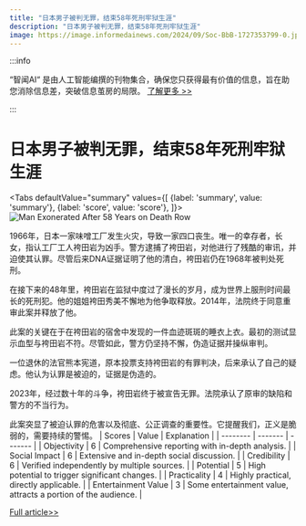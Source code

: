 ```yaml
---
title: "日本男子被判无罪，结束58年死刑牢狱生涯"
description: "日本男子被判无罪，结束58年死刑牢狱生涯"
image: https://image.informedainews.com/2024/09/Soc-BbB-1727353799-0.jpg
---
```



:::info

“智闻AI“ 是由人工智能编撰的刊物集合，确保您只获得最有价值的信息，旨在助您消除信息差，突破信息茧房的局限。  [了解更多 >>](/)

:::

# 日本男子被判无罪，结束58年死刑牢狱生涯


<Tabs
	defaultValue="summary"
	values={[
	{label: 'summary', value: 'summary'},
	{label: 'score', value: 'score'},
]}>
<TabItem value="summary">
<img
  src="https://image.informedainews.com/2024/09/Soc-BbB-1727353799-0.jpg"
  alt="Man Exonerated After 58 Years on Death Row"
/>



1966年，日本一家味噌工厂发生火灾，导致一家四口丧生。唯一的幸存者，长女，指认工厂工人袴田岩为凶手。警方逮捕了袴田岩，对他进行了残酷的审讯，并迫使其认罪。尽管后来DNA证据证明了他的清白，袴田岩仍在1968年被判处死刑。

在接下来的48年里，袴田岩在监狱中度过了漫长的岁月，成为世界上服刑时间最长的死刑犯。他的姐姐袴田秀美不懈地为他争取释放。2014年，法院终于同意重审此案并释放了他。

此案的关键在于在袴田岩的宿舍中发现的一件血迹斑斑的睡衣上衣。最初的测试显示血型与袴田岩不符。尽管如此，警方仍坚持不懈，伪造证据并操纵审判。

一位退休的法官熊本宪道，原本投票支持袴田岩的有罪判决，后来承认了自己的疑虑。他认为认罪是被迫的，证据是伪造的。

2023年，经过数十年的斗争，袴田岩终于被宣告无罪。法院承认了原审的缺陷和警方的不当行为。

此案突显了被迫认罪的危害以及彻底、公正调查的重要性。它提醒我们，正义是脆弱的，需要持续的警惕。
</TabItem>
<TabItem value="score">
	| Scores     | Value   | Explanation |
	| -------- | ------- | ------- |
	| Objectivity  | 6    | Comprehensive reporting with in-depth analysis.    |
	| Social Impact | 6     | Extensive and in-depth social discussion.    |
	| Credibility    | 6    | Verified independently by multiple sources.    |
	| Potential    | 5    | High potential to trigger significant changes.    |
	| Practicality    | 4    | Highly practical, directly applicable.    |
	| Entertainment Value    | 3    | Some entertainment value, attracts a portion of the audience.    |
</TabItem>
</Tabs>

[Full article>>](https://today.line.me/tw/v2/article/LXw5VqV)
